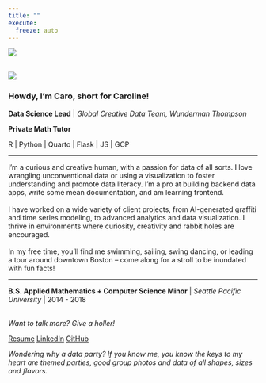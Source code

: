 ```yaml
---
title: ""
execute:
  freeze: auto 
---
```

::: {.column-screen}
![](posts/imgs/banner.png){fig-alt="a hand-drawn banner of confetti"}
:::

::: {.column-page}

::: {layout="[40,60]"}

::: {.div}
</br>
![](posts/imgs/ported_imgs/caro-headshot.jpg){fig-alt="professional headshot photo of Caroline. She is wearing a black and white print shirt, has curly blonde/red hair and is smiling."}
:::
::: {.div}

### Howdy, I'm Caro, short for Caroline! 

**Data Science Lead** | *Global Creative Data Team, Wunderman Thompson* 

**Private Math Tutor** 

R | Python | Quarto | Flask | JS | GCP

*****

I’m a curious and creative human, with a passion for data of all sorts. I love wrangling unconventional data or using a visualization to foster understanding and promote data literacy. I’m a pro at building backend data apps, write some mean documentation, and am learning frontend. </br></br>
I have worked on a wide variety of client projects, from AI-generated graffiti and time series modeling, to advanced analytics and data visualization. I thrive in environments where curiosity, creativity and rabbit holes are encouraged. </br></br>
In my free time, you’ll find me swimming, sailing, swing dancing, or leading a tour around downtown Boston – come along for a stroll to be inundated with fun facts!

*****

**B.S. Applied Mathematics + Computer Science Minor** | *Seattle Pacific University* | 2014 - 2018

</br>
*Want to talk more? Give a holler!*

<a href="https://carobuck.com/resume" class="btn btn-outline-info"><i class="bi bi-stars"></i> Resume</a>
<a href="https://www.linkedin.com/in/caro-buck/" class="btn btn-outline-info"><i class="bi bi-linkedin"></i> LinkedIn</a>
<a href="https://github.com/carobuck" class="btn btn-outline-info"><i class="bi bi-github"></i> GitHub</a>

:::
:::
*Wondering why a data party? If you know me, you know the keys to my heart are themed parties, good group photos and data of all shapes, sizes and flavors.*
:::


